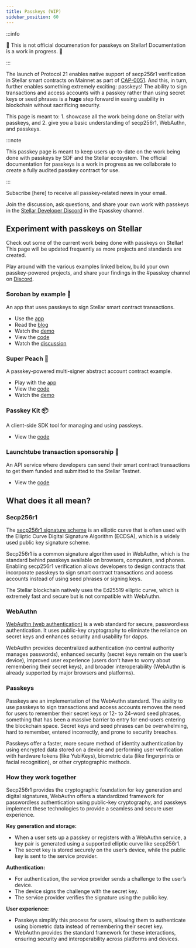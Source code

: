 ```yaml
---
title: Passkeys (WIP)
sidebar_position: 60
---
```


:::info

🚨 This is not official documenation for passkeys on Stellar! Documentation is a work in progress. 🚨

:::

The launch of Protocol 21 enables native support of secp256r1 verification in Stellar smart contracts on Mainnet as part of [CAP-0051](https://github.com/stellar/stellar-protocol/blob/master/core/cap-0051.md). And this, in turn, further enables something extremely exciting: passkeys! The ability to sign transactions and access accounts with a passkey rather than using secret keys or seed phrases is a **huge** step forward in easing usability in blockchain without sacrificing security.

This page is meant to: 1. showcase all the work being done on Stellar with passkeys, and 2. give you a basic understanding of secp256r1, WebAuthn, and passkeys.

:::note

This passkey page is meant to keep users up-to-date on the work being done with passkeys by SDF and the Stellar ecosystem. The official documentation for passkeys is a work in progress as we collaborate to create a fully audited passkey contract for use.

:::

Subscribe [here] to receive all passkey-related news in your email.

Join the discussion, ask questions, and share your own work with passkeys in the [Stellar Developer Discord](https://discord.gg/stellardev) in the #passkey channel.

## Experiment with passkeys on Stellar

Check out some of the current work being done with passkeys on Stellar! This page will be updated frequently as more projects and standards are created.

Play around with the various examples linked below, build your own passkey-powered projects, and share your findings in the #passkey channel on [Discord](https://discord.gg/stellardev).

### Soroban by example 🐔

An app that uses passkeys to sign Stellar smart contract transactions.

- Use the [app](https://passkey.sorobanbyexample.org/)
- Read the [blog](https://kalepail.com/blockchain/the-passkey-powered-future-of-web3)
- Watch the [demo](https://www.youtube.com/watch?v=y38_O4oIvbY)
- View the [code](https://github.com/kalepail/soroban-passkey)
- Watch the [discussion](https://developers.stellar.org/meetings/2024/05/09)

### Super Peach 🍑

A passkey-powered multi-signer abstract account contract example.

- Play with the [app](https://superpeach.pages.dev/)
- View the [code](https://github.com/kalepail/superpeach)
- Watch the [demo](https://www.youtube.com/watch?v=0Agiwso2OMc&t=10s)

### Passkey Kit 📦

A client-side SDK tool for managing and using passkeys.

- View the [code](https://github.com/kalepail/passkey-kit)

### Launchtube transaction sponsorship 🧪

An API service where developers can send their smart contract transactions to get them funded and submitted to the Stellar Testnet.

- View the [code](https://github.com/kalepail/launchtube)

## What does it all mean?

### Secp256r1

The [secp256r1 signature scheme](https://wiki.hyperledger.org/display/BESU/SECP256R1+Support) is an elliptic curve that is often used with the Elliptic Curve Digital Signature Algorithm (ECDSA), which is a widely used public key signature scheme.

Secp256r1 is a common signature algorithm used in WebAuthn, which is the standard behind passkeys available on browsers, computers, and phones. Enabling secp256r1 verification allows developers to design contracts that incorporate passkeys to sign smart contract transactions and access accounts instead of using seed phrases or signing keys.

The Stellar blockchain natively uses the Ed25519 elliptic curve, which is extremely fast and secure but is not compatible with WebAuthn.

### WebAuthn

[WebAuthn (web authentication)](https://www.okta.com/blog/2019/03/what-is-webauthn/) is a web standard for secure, passwordless authentication. It uses public-key cryptography to eliminate the reliance on secret keys and enhances security and usability for dapps.

WebAuthn provides decentralized authentication (no central authority manages passwords), enhanced security (secret keys remain on the user’s device), improved user experience (users don’t have to worry about remembering their secret keys), and broader interoperability (WebAuthn is already supported by major browsers and platforms).

### Passkeys

Passkeys are an implementation of the WebAuthn standard. The ability to use passkeys to sign transactions and access accounts removes the need for users to remember their secret keys or 12- to 24-word seed phrases, something that has been a massive barrier to entry for end-users entering the blockchain space. Secret keys and seed phrases can be overwhelming, hard to remember, entered incorrectly, and prone to security breaches.

Passkeys offer a faster, more secure method of identity authentication by using encrypted data stored on a device and performing user verification with hardware tokens (like YubiKeys), biometric data (like fingerprints or facial recognition), or other cryptographic methods.

### How they work together

Secp256r1 provides the cryptographic foundation for key generation and digital signatures, WebAuthn offers a standardized framework for passwordless authentication using public-key cryptography, and passkeys implement these technologies to provide a seamless and secure user experience.

**Key generation and storage:**

- When a user sets up a passkey or registers with a WebAuthn service, a key pair is generated using a supported elliptic curve like secp256r1.
- The secret key is stored securely on the user’s device, while the public key is sent to the service provider.

**Authentication:**

- For authentication, the service provider sends a challenge to the user’s device.
- The device signs the challenge with the secret key.
- The service provider verifies the signature using the public key.

**User experience:**

- Passkeys simplify this process for users, allowing them to authenticate using biometric data instead of remembering their secret key.
- WebAuthn provides the standard framework for these interactions, ensuring security and interoperability across platforms and devices.
